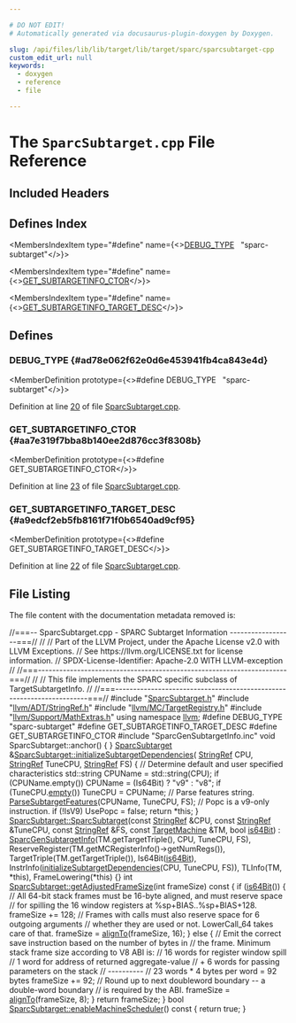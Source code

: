 ```yaml
---

# DO NOT EDIT!
# Automatically generated via docusaurus-plugin-doxygen by Doxygen.

slug: /api/files/lib/lib/target/lib/target/sparc/sparcsubtarget-cpp
custom_edit_url: null
keywords:
  - doxygen
  - reference
  - file

---
```





# The `SparcSubtarget.cpp` File Reference

<DoxygenPage pluginConfig={pluginConfig}>



## Included Headers

<IncludesList>
<IncludesListItem
  filePath="SparcSubtarget.h"
  permalink="/docs/api/files/lib/lib/target/lib/target/sparc/sparcsubtarget-h"
  isLocal="true" />
<IncludesListItem
  filePath="llvm/ADT/StringRef.h"
  permalink="/docs/api/files/include/include/llvm/include/llvm/adt/stringref-h"
  isLocal="true" />
<IncludesListItem
  filePath="llvm/MC/TargetRegistry.h"
  permalink="/docs/api/files/include/include/llvm/include/llvm/mc/targetregistry-h"
  isLocal="true" />
<IncludesListItem
  filePath="llvm/Support/MathExtras.h"
  permalink="/docs/api/files/include/include/llvm/include/llvm/support/mathextras-h"
  isLocal="true" />
<IncludesListItem
  filePath="SparcGenSubtargetInfo.inc"
  permalink=""
  isLocal="true" />
</IncludesList>

## Defines Index

<MembersIndex>

<MembersIndexItem
  type="#define"
  name={<><a href="#ad78e062f62e0d6e453941fb4ca843e4d">DEBUG&#95;TYPE</a>&nbsp;&nbsp;&nbsp;&quot;sparc-subtarget&quot;</>}>
</MembersIndexItem>

<MembersIndexItem
  type="#define"
  name={<><a href="#aa7e319f7bba8b140ee2d876cc3f8308b">GET&#95;SUBTARGETINFO&#95;CTOR</a></>}>
</MembersIndexItem>

<MembersIndexItem
  type="#define"
  name={<><a href="#a9edcf2eb5fb8161f71f0b6540ad9cf95">GET&#95;SUBTARGETINFO&#95;TARGET&#95;DESC</a></>}>
</MembersIndexItem>

</MembersIndex>


<SectionDefinition>

## Defines

### DEBUG&#95;TYPE {#ad78e062f62e0d6e453941fb4ca843e4d}

<MemberDefinition
  prototype={<>#define DEBUG&#95;TYPE&nbsp;&nbsp;&nbsp;&quot;sparc-subtarget&quot;</>}>

Definition at line <a href="#l00020">20</a> of file <a href="/docs/api/files/lib/lib/target/lib/target/sparc/sparcsubtarget-cpp">SparcSubtarget.cpp</a>.
</MemberDefinition>

### GET&#95;SUBTARGETINFO&#95;CTOR {#aa7e319f7bba8b140ee2d876cc3f8308b}

<MemberDefinition
  prototype={<>#define GET&#95;SUBTARGETINFO&#95;CTOR</>}>

Definition at line <a href="#l00023">23</a> of file <a href="/docs/api/files/lib/lib/target/lib/target/sparc/sparcsubtarget-cpp">SparcSubtarget.cpp</a>.
</MemberDefinition>

### GET&#95;SUBTARGETINFO&#95;TARGET&#95;DESC {#a9edcf2eb5fb8161f71f0b6540ad9cf95}

<MemberDefinition
  prototype={<>#define GET&#95;SUBTARGETINFO&#95;TARGET&#95;DESC</>}>

Definition at line <a href="#l00022">22</a> of file <a href="/docs/api/files/lib/lib/target/lib/target/sparc/sparcsubtarget-cpp">SparcSubtarget.cpp</a>.
</MemberDefinition>

</SectionDefinition>

## File Listing

The file content with the documentation metadata removed is:

<ProgramListing>

<Link id="l00001" /><CodeLine lineNumber="1"><span class="doxyHighlightComment">//===-- SparcSubtarget.cpp - SPARC Subtarget Information ------------------===//</span></CodeLine>
<Link id="l00002" /><CodeLine lineNumber="2"><span class="doxyHighlightComment">//</span></CodeLine>
<Link id="l00003" /><CodeLine lineNumber="3"><span class="doxyHighlightComment">// Part of the LLVM Project, under the Apache License v2.0 with LLVM Exceptions.</span></CodeLine>
<Link id="l00004" /><CodeLine lineNumber="4"><span class="doxyHighlightComment">// See https://llvm.org/LICENSE.txt for license information.</span></CodeLine>
<Link id="l00005" /><CodeLine lineNumber="5"><span class="doxyHighlightComment">// SPDX-License-Identifier: Apache-2.0 WITH LLVM-exception</span></CodeLine>
<Link id="l00006" /><CodeLine lineNumber="6"><span class="doxyHighlightComment">//</span></CodeLine>
<Link id="l00007" /><CodeLine lineNumber="7"><span class="doxyHighlightComment">//===----------------------------------------------------------------------===//</span></CodeLine>
<Link id="l00008" /><CodeLine lineNumber="8"><span class="doxyHighlightComment">//</span></CodeLine>
<Link id="l00009" /><CodeLine lineNumber="9"><span class="doxyHighlightComment">// This file implements the SPARC specific subclass of TargetSubtargetInfo.</span></CodeLine>
<Link id="l00010" /><CodeLine lineNumber="10"><span class="doxyHighlightComment">//</span></CodeLine>
<Link id="l00011" /><CodeLine lineNumber="11"><span class="doxyHighlightComment">//===----------------------------------------------------------------------===//</span></CodeLine>
<Link id="l00012" /><CodeLine lineNumber="12"></CodeLine>
<Link id="l00013" /><CodeLine lineNumber="13"><span class="doxyHighlightPreprocessor">#include &quot;<a href="/docs/api/files/lib/lib/target/lib/target/sparc/sparcsubtarget-h">SparcSubtarget.h</a>&quot;</span></CodeLine>
<Link id="l00014" /><CodeLine lineNumber="14"><span class="doxyHighlightPreprocessor">#include &quot;<a href="/docs/api/files/include/include/llvm/include/llvm/adt/stringref-h">llvm/ADT/StringRef.h</a>&quot;</span></CodeLine>
<Link id="l00015" /><CodeLine lineNumber="15"><span class="doxyHighlightPreprocessor">#include &quot;<a href="/docs/api/files/include/include/llvm/include/llvm/mc/targetregistry-h">llvm/MC/TargetRegistry.h</a>&quot;</span></CodeLine>
<Link id="l00016" /><CodeLine lineNumber="16"><span class="doxyHighlightPreprocessor">#include &quot;<a href="/docs/api/files/include/include/llvm/include/llvm/support/mathextras-h">llvm/Support/MathExtras.h</a>&quot;</span></CodeLine>
<Link id="l00017" /><CodeLine lineNumber="17"></CodeLine>
<Link id="l00018" /><CodeLine lineNumber="18"><span class="doxyHighlightKeyword">using namespace </span><span class="doxyHighlight"><a href="/docs/api/namespaces/llvm">llvm</a>;</span></CodeLine>
<Link id="l00019" /><CodeLine lineNumber="19"></CodeLine>
<Link id="l00020" /><CodeLine lineNumber="20" lineLink="#ad78e062f62e0d6e453941fb4ca843e4d"><span class="doxyHighlightPreprocessor">#define DEBUG&#95;TYPE &quot;sparc-subtarget&quot;</span></CodeLine>
<Link id="l00021" /><CodeLine lineNumber="21"></CodeLine>
<Link id="l00022" /><CodeLine lineNumber="22" lineLink="#a9edcf2eb5fb8161f71f0b6540ad9cf95"><span class="doxyHighlightPreprocessor">#define GET&#95;SUBTARGETINFO&#95;TARGET&#95;DESC</span></CodeLine>
<Link id="l00023" /><CodeLine lineNumber="23" lineLink="#aa7e319f7bba8b140ee2d876cc3f8308b"><span class="doxyHighlightPreprocessor">#define GET&#95;SUBTARGETINFO&#95;CTOR</span></CodeLine>
<Link id="l00024" /><CodeLine lineNumber="24"><span class="doxyHighlightPreprocessor">#include &quot;SparcGenSubtargetInfo.inc&quot;</span></CodeLine>
<Link id="l00025" /><CodeLine lineNumber="25"></CodeLine>
<Link id="l00026" /><CodeLine lineNumber="26"><span class="doxyHighlightKeywordType">void</span><span class="doxyHighlight"> SparcSubtarget::anchor() &#123; &#125;</span></CodeLine>
<Link id="l00027" /><CodeLine lineNumber="27"></CodeLine>
<Link id="l00028" /><CodeLine lineNumber="28" lineLink="/docs/api/classes/llvm/sparcsubtarget/#ad55eb63496266a67be2cd32515446e57"><span class="doxyHighlight"><a href="/docs/api/classes/llvm/sparcsubtarget/#a30a43b3ddac43983efd358ce37662807">SparcSubtarget</a> &amp;<a href="/docs/api/classes/llvm/sparcsubtarget/#ad55eb63496266a67be2cd32515446e57">SparcSubtarget::initializeSubtargetDependencies</a>(</span></CodeLine>
<Link id="l00029" /><CodeLine lineNumber="29"><span class="doxyHighlight">    <a href="/docs/api/classes/llvm/stringref">StringRef</a> CPU, <a href="/docs/api/classes/llvm/stringref">StringRef</a> TuneCPU, <a href="/docs/api/classes/llvm/stringref">StringRef</a> FS) &#123;</span></CodeLine>
<Link id="l00030" /><CodeLine lineNumber="30"><span class="doxyHighlight">  </span><span class="doxyHighlightComment">// Determine default and user specified characteristics</span></CodeLine>
<Link id="l00031" /><CodeLine lineNumber="31"><span class="doxyHighlight">  std::string CPUName = std::string(CPU);</span></CodeLine>
<Link id="l00032" /><CodeLine lineNumber="32"><span class="doxyHighlight">  </span><span class="doxyHighlightKeywordFlow">if</span><span class="doxyHighlight"> (CPUName.empty())</span></CodeLine>
<Link id="l00033" /><CodeLine lineNumber="33"><span class="doxyHighlight">    CPUName = (Is64Bit) ? </span><span class="doxyHighlightStringLiteral">&quot;v9&quot;</span><span class="doxyHighlight"> : </span><span class="doxyHighlightStringLiteral">&quot;v8&quot;</span><span class="doxyHighlight">;</span></CodeLine>
<Link id="l00034" /><CodeLine lineNumber="34"></CodeLine>
<Link id="l00035" /><CodeLine lineNumber="35"><span class="doxyHighlight">  </span><span class="doxyHighlightKeywordFlow">if</span><span class="doxyHighlight"> (TuneCPU.<a href="/docs/api/classes/llvm/stringref/#a2dc80c585ad5882da8cae7b5968f7e74">empty</a>())</span></CodeLine>
<Link id="l00036" /><CodeLine lineNumber="36"><span class="doxyHighlight">    TuneCPU = CPUName;</span></CodeLine>
<Link id="l00037" /><CodeLine lineNumber="37"></CodeLine>
<Link id="l00038" /><CodeLine lineNumber="38"><span class="doxyHighlight">  </span><span class="doxyHighlightComment">// Parse features string.</span></CodeLine>
<Link id="l00039" /><CodeLine lineNumber="39"><span class="doxyHighlight">  <a href="/docs/api/classes/llvm/sparcsubtarget/#acd94c8282ae48d68bf3374596956a61e">ParseSubtargetFeatures</a>(CPUName, TuneCPU, FS);</span></CodeLine>
<Link id="l00040" /><CodeLine lineNumber="40"></CodeLine>
<Link id="l00041" /><CodeLine lineNumber="41"><span class="doxyHighlight">  </span><span class="doxyHighlightComment">// Popc is a v9-only instruction.</span></CodeLine>
<Link id="l00042" /><CodeLine lineNumber="42"><span class="doxyHighlight">  </span><span class="doxyHighlightKeywordFlow">if</span><span class="doxyHighlight"> (!IsV9)</span></CodeLine>
<Link id="l00043" /><CodeLine lineNumber="43"><span class="doxyHighlight">    UsePopc = </span><span class="doxyHighlightKeyword">false</span><span class="doxyHighlight">;</span></CodeLine>
<Link id="l00044" /><CodeLine lineNumber="44"></CodeLine>
<Link id="l00045" /><CodeLine lineNumber="45"><span class="doxyHighlight">  </span><span class="doxyHighlightKeywordFlow">return</span><span class="doxyHighlight"> &#42;</span><span class="doxyHighlightKeyword">this</span><span class="doxyHighlight">;</span></CodeLine>
<Link id="l00046" /><CodeLine lineNumber="46"><span class="doxyHighlight">&#125;</span></CodeLine>
<Link id="l00047" /><CodeLine lineNumber="47"></CodeLine>
<Link id="l00048" /><CodeLine lineNumber="48" lineLink="/docs/api/classes/llvm/sparcsubtarget/#a30a43b3ddac43983efd358ce37662807"><span class="doxyHighlight"><a href="/docs/api/classes/llvm/sparcsubtarget/#a30a43b3ddac43983efd358ce37662807">SparcSubtarget::SparcSubtarget</a>(</span><span class="doxyHighlightKeyword">const</span><span class="doxyHighlight"> <a href="/docs/api/classes/llvm/stringref">StringRef</a> &amp;CPU, </span><span class="doxyHighlightKeyword">const</span><span class="doxyHighlight"> <a href="/docs/api/classes/llvm/stringref">StringRef</a> &amp;TuneCPU,</span></CodeLine>
<Link id="l00049" /><CodeLine lineNumber="49"><span class="doxyHighlight">                               </span><span class="doxyHighlightKeyword">const</span><span class="doxyHighlight"> <a href="/docs/api/classes/llvm/stringref">StringRef</a> &amp;FS, </span><span class="doxyHighlightKeyword">const</span><span class="doxyHighlight"> <a href="/docs/api/classes/llvm/targetmachine">TargetMachine</a> &amp;TM,</span></CodeLine>
<Link id="l00050" /><CodeLine lineNumber="50"><span class="doxyHighlight">                               </span><span class="doxyHighlightKeywordType">bool</span><span class="doxyHighlight"> <a href="/docs/api/classes/llvm/sparcsubtarget/#aa8302f5e3165c69b082f18b56abf8a6b">is64Bit</a>)</span></CodeLine>
<Link id="l00051" /><CodeLine lineNumber="51"><span class="doxyHighlight">    : <a href="/docs/api/classes/sparcgensubtargetinfo">SparcGenSubtargetInfo</a>(TM.getTargetTriple(), CPU, TuneCPU, FS),</span></CodeLine>
<Link id="l00052" /><CodeLine lineNumber="52"><span class="doxyHighlight">      ReserveRegister(TM.getMCRegisterInfo()-&gt;getNumRegs()),</span></CodeLine>
<Link id="l00053" /><CodeLine lineNumber="53"><span class="doxyHighlight">      TargetTriple(TM.getTargetTriple()), Is64Bit(<a href="/docs/api/classes/llvm/sparcsubtarget/#aa8302f5e3165c69b082f18b56abf8a6b">is64Bit</a>),</span></CodeLine>
<Link id="l00054" /><CodeLine lineNumber="54"><span class="doxyHighlight">      InstrInfo(<a href="/docs/api/classes/llvm/sparcsubtarget/#ad55eb63496266a67be2cd32515446e57">initializeSubtargetDependencies</a>(CPU, TuneCPU, FS)),</span></CodeLine>
<Link id="l00055" /><CodeLine lineNumber="55"><span class="doxyHighlight">      TLInfo(TM, &#42;this), FrameLowering(&#42;this) &#123;&#125;</span></CodeLine>
<Link id="l00056" /><CodeLine lineNumber="56"></CodeLine>
<Link id="l00057" /><CodeLine lineNumber="57" lineLink="/docs/api/classes/llvm/sparcsubtarget/#a3f46b3be7b0b8d54ffd86ab4ac8e2c55"><span class="doxyHighlightKeywordType">int</span><span class="doxyHighlight"> <a href="/docs/api/classes/llvm/sparcsubtarget/#a3f46b3be7b0b8d54ffd86ab4ac8e2c55">SparcSubtarget::getAdjustedFrameSize</a>(</span><span class="doxyHighlightKeywordType">int</span><span class="doxyHighlight"> frameSize)</span><span class="doxyHighlightKeyword"> const </span><span class="doxyHighlight">&#123;</span></CodeLine>
<Link id="l00058" /><CodeLine lineNumber="58"></CodeLine>
<Link id="l00059" /><CodeLine lineNumber="59"><span class="doxyHighlight">  </span><span class="doxyHighlightKeywordFlow">if</span><span class="doxyHighlight"> (<a href="/docs/api/classes/llvm/sparcsubtarget/#aa8302f5e3165c69b082f18b56abf8a6b">is64Bit</a>()) &#123;</span></CodeLine>
<Link id="l00060" /><CodeLine lineNumber="60"><span class="doxyHighlight">    </span><span class="doxyHighlightComment">// All 64-bit stack frames must be 16-byte aligned, and must reserve space</span></CodeLine>
<Link id="l00061" /><CodeLine lineNumber="61"><span class="doxyHighlight">    </span><span class="doxyHighlightComment">// for spilling the 16 window registers at %sp+BIAS..%sp+BIAS+128.</span></CodeLine>
<Link id="l00062" /><CodeLine lineNumber="62"><span class="doxyHighlight">    frameSize += 128;</span></CodeLine>
<Link id="l00063" /><CodeLine lineNumber="63"><span class="doxyHighlight">    </span><span class="doxyHighlightComment">// Frames with calls must also reserve space for 6 outgoing arguments</span></CodeLine>
<Link id="l00064" /><CodeLine lineNumber="64"><span class="doxyHighlight">    </span><span class="doxyHighlightComment">// whether they are used or not. LowerCall&#95;64 takes care of that.</span></CodeLine>
<Link id="l00065" /><CodeLine lineNumber="65"><span class="doxyHighlight">    frameSize = <a href="/docs/api/namespaces/llvm/#ab102f0f12dd38aeea5906b1d80c792ff">alignTo</a>(frameSize, 16);</span></CodeLine>
<Link id="l00066" /><CodeLine lineNumber="66"><span class="doxyHighlight">  &#125; </span><span class="doxyHighlightKeywordFlow">else</span><span class="doxyHighlight"> &#123;</span></CodeLine>
<Link id="l00067" /><CodeLine lineNumber="67"><span class="doxyHighlight">    </span><span class="doxyHighlightComment">// Emit the correct save instruction based on the number of bytes in</span></CodeLine>
<Link id="l00068" /><CodeLine lineNumber="68"><span class="doxyHighlight">    </span><span class="doxyHighlightComment">// the frame. Minimum stack frame size according to V8 ABI is:</span></CodeLine>
<Link id="l00069" /><CodeLine lineNumber="69"><span class="doxyHighlight">    </span><span class="doxyHighlightComment">//   16 words for register window spill</span></CodeLine>
<Link id="l00070" /><CodeLine lineNumber="70"><span class="doxyHighlight">    </span><span class="doxyHighlightComment">//    1 word for address of returned aggregate-value</span></CodeLine>
<Link id="l00071" /><CodeLine lineNumber="71"><span class="doxyHighlight">    </span><span class="doxyHighlightComment">// +  6 words for passing parameters on the stack</span></CodeLine>
<Link id="l00072" /><CodeLine lineNumber="72"><span class="doxyHighlight">    </span><span class="doxyHighlightComment">// ----------</span></CodeLine>
<Link id="l00073" /><CodeLine lineNumber="73"><span class="doxyHighlight">    </span><span class="doxyHighlightComment">//   23 words &#42; 4 bytes per word = 92 bytes</span></CodeLine>
<Link id="l00074" /><CodeLine lineNumber="74"><span class="doxyHighlight">    frameSize += 92;</span></CodeLine>
<Link id="l00075" /><CodeLine lineNumber="75"></CodeLine>
<Link id="l00076" /><CodeLine lineNumber="76"><span class="doxyHighlight">    </span><span class="doxyHighlightComment">// Round up to next doubleword boundary -- a double-word boundary</span></CodeLine>
<Link id="l00077" /><CodeLine lineNumber="77"><span class="doxyHighlight">    </span><span class="doxyHighlightComment">// is required by the ABI.</span></CodeLine>
<Link id="l00078" /><CodeLine lineNumber="78"><span class="doxyHighlight">    frameSize = <a href="/docs/api/namespaces/llvm/#ab102f0f12dd38aeea5906b1d80c792ff">alignTo</a>(frameSize, 8);</span></CodeLine>
<Link id="l00079" /><CodeLine lineNumber="79"><span class="doxyHighlight">  &#125;</span></CodeLine>
<Link id="l00080" /><CodeLine lineNumber="80"><span class="doxyHighlight">  </span><span class="doxyHighlightKeywordFlow">return</span><span class="doxyHighlight"> frameSize;</span></CodeLine>
<Link id="l00081" /><CodeLine lineNumber="81"><span class="doxyHighlight">&#125;</span></CodeLine>
<Link id="l00082" /><CodeLine lineNumber="82"></CodeLine>
<Link id="l00083" /><CodeLine lineNumber="83" lineLink="/docs/api/classes/llvm/sparcsubtarget/#a5f99a8689f81e1ad6f1de953d21d6540"><span class="doxyHighlightKeywordType">bool</span><span class="doxyHighlight"> <a href="/docs/api/classes/llvm/sparcsubtarget/#a5f99a8689f81e1ad6f1de953d21d6540">SparcSubtarget::enableMachineScheduler</a>()</span><span class="doxyHighlightKeyword"> const </span><span class="doxyHighlight">&#123;</span></CodeLine>
<Link id="l00084" /><CodeLine lineNumber="84"><span class="doxyHighlight">  </span><span class="doxyHighlightKeywordFlow">return</span><span class="doxyHighlight"> </span><span class="doxyHighlightKeyword">true</span><span class="doxyHighlight">;</span></CodeLine>
<Link id="l00085" /><CodeLine lineNumber="85"><span class="doxyHighlight">&#125;</span></CodeLine>

</ProgramListing>


</DoxygenPage>
